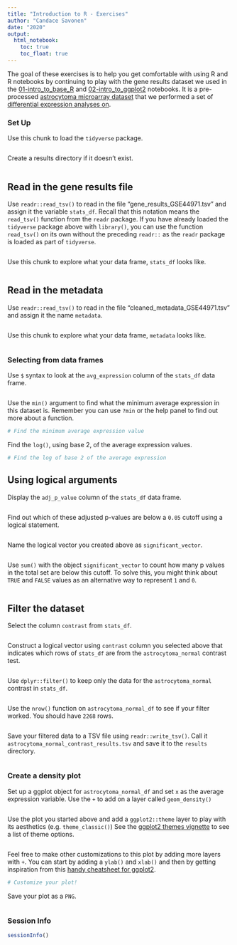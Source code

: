 ```yaml
---
title: "Introduction to R - Exercises"
author: "Candace Savonen"
date: "2020"
output:
  html_notebook:
    toc: true
    toc_float: true
---
```


The goal of these exercises is to help you get comfortable with using R and R notebooks by continuing to play with the gene results dataset we used in the [01-intro_to_base_R](01-intro_to_base_R-live.Rmd) and [02-intro_to_ggplot2](02-intro_to_ggplot2-live.Rmd) notebooks.
It is a pre-processed [astrocytoma microarray dataset](https://www.refine.bio/experiments/GSE44971/gene-expression-data-from-pilocytic-astrocytoma-tumour-samples-and-normal-cerebellum-controls) 
that we performed a set of [differential expression analyses on](scripts/00-setup-intro-to-R.R).

### Set Up

Use this chunk to load the `tidyverse` package.

```r

```

Create a results directory if it doesn't exist.

```r

```

## Read in the gene results file

Use `readr::read_tsv()` to read in the file "gene_results_GSE44971.tsv" and
assign it the variable `stats_df`.
Recall that this notation means the `read_tsv()` function from the `readr` package.
If you have already loaded the `tidyverse` package above with `library()`,
you can use the function `read_tsv()` on its own without the preceding `readr::` as the `readr` package is loaded as part of `tidyverse`.

```r

```

Use this chunk to explore what your data frame, `stats_df` looks like.

```r

```

## Read in the metadata

Use `readr::read_tsv()` to read in the file "cleaned_metadata_GSE44971.tsv" and assign it the name `metadata`.

```r

```

Use this chunk to explore what your data frame, `metadata` looks like.

```r

```

### Selecting from data frames

Use `$` syntax to look at the `avg_expression` column of the `stats_df`
data frame.

```r

```

Use the `min()` argument to find what the minimum average expression in this dataset is.
Remember you can use `?min` or the help panel to find out more about a function.

```r
# Find the minimum average expression value

```

Find the `log()`, using base 2, of the average expression values.

```r
# Find the log of base 2 of the average expression

```

## Using logical arguments

Display the `adj_p_value` column of the `stats_df` data frame.

```r

```

Find out which of these adjusted p-values are below a `0.05` cutoff using a logical statement.

```r

```

Name the logical vector you created above as `significant_vector`.

```r

```

Use `sum()` with the object `significant_vector` to count how many p values in the total set are below this cutoff. 
To solve this, you might think about `TRUE` and `FALSE` values as an alternative way to represent `1` and `0`.

```r

```

## Filter the dataset

Select the column `contrast` from `stats_df`.

```r

```

Construct a logical vector using `contrast` column you selected above that
indicates which rows of `stats_df` are from the `astrocytoma_normal`
contrast test.  

```r

```

Use `dplyr::filter()` to keep only the data for the `astrocytoma_normal` contrast
in `stats_df`.

```r

```

Use the `nrow()` function on `astrocytoma_normal_df` to see if your filter worked.
You should have `2268` rows.

```r

```

Save your filtered data to a TSV file using `readr::write_tsv()`.
Call it `astrocytoma_normal_contrast_results.tsv` and save it to the `results`
directory.

```r

```


### Create a density plot

Set up a ggplot object for `astrocytoma_normal_df` and set `x` as the average
expression variable.
Use the `+` to add on a layer called `geom_density()`

```r

```

Use the plot you started above and add a `ggplot2::theme` layer to play with its aesthetics (e.g. `theme_classic()`)
See the [ggplot2 themes vignette](https://ggplot2.tidyverse.org/reference/ggtheme.html)
to see a list of theme options.

```r

```

Feel free to make other customizations to this plot by adding more layers with `+`.
You can start by adding a `ylab()` and `xlab()` and then by getting inspiration
from this [handy cheatsheet for ggplot2](https://rstudio.com/wp-content/uploads/2015/03/ggplot2-cheatsheet.pdf).

```r
# Customize your plot!

```

Save your plot as a `PNG`.

```r

```

### Session Info

```r
sessionInfo()
```

